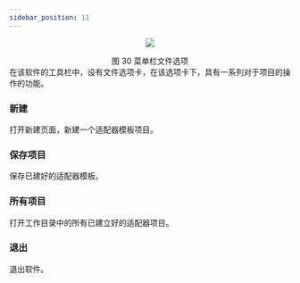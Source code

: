 ```yaml
---
sidebar_position: 11
---
```

<center>

![](/img/tutorial/image-20220111140303672.png)

</center>
<center>
图 30 菜单栏文件选项
</center>
在该软件的工具栏中，设有文件选项卡，在该选项卡下，具有一系列对于项目的操作的功能。

### 新建

打开新建页面，新建一个适配器模板项目。

### 保存项目

保存已建好的适配器模板。

### 所有项目

打开工作目录中的所有已建立好的适配器项目。

### 退出

退出软件。


